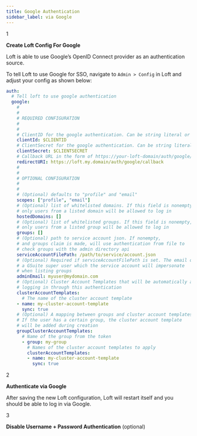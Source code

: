 ```yaml
---
title: Google Authentication
sidebar_label: via Google
---
```


<Step>1</Step>

**Create Loft Config For Google**

Loft is able to use Google’s OpenID Connect provider as an authentication source. 

To tell Loft to use Google for SSO, navigate to `Admin > Config` in Loft and adjust your config as shown below:

```yaml
auth:
  # Tell loft to use google authentication
  google:    
    # 
    # 
    # REQUIRED CONFIGURATION
    #
    #
    # ClientID for the google authentication. Can be string literal or pulled from the environment.
    clientId: $CLIENTID
    # ClientSecret for the google authentication. Can be string literal or pulled from the environment.
    clientSecret: $CLIENTSECRET
    # Callback URL in the form of https://your-loft-domain/auth/google/callback
    redirectURI: https://loft.my.domain/auth/google/callback
    # 
    # 
    # OPTIONAL CONFIGURATION
    #
    #
    # (Optional) defaults to "profile" and "email"
    scopes: ["profile", "email"]
    # (Optional) list of whitelisted domains. If this field is nonempty, 
	# only users from a listed domain will be allowed to log in
	hostedDomains: []
	# (Optional) list of whitelisted groups. If this field is nonempty, 
	# only users from a listed group will be allowed to log in
	groups: []
	# (Optional) path to service account json. If nonempty, 
	# and groups claim is made, will use authentication from file to
	# check groups with the admin directory api
	serviceAccountFilePath: /path/to/service/account.json
	# (Optional) Required if serviceAccountFilePath is set. The email of
	# a GSuite super user which the service account will impersonate
	# when listing groups
	adminEmail: myuser@mydomain.com
    # (Optional) Cluster Account Templates that will be automatically added for new users 
	# logging in through this authentication
	clusterAccountTemplates: 
	  # The name of the cluster account template
	- name: my-cluster-account-template
      sync: true
	# (Optional) A mapping between groups and cluster account templates. 
	# If the user has a certain group, the cluster account template 
	# will be added during creation
	groupClusterAccountTemplates:
	  # Name of the group from the token
	  - group: my-group
	    # Names of the cluster account templates to apply
	    clusterAccountTemplates: 
	    - name: my-cluster-account-template
          sync: true
```

<Step>2</Step>

**Authenticate via Google**

After saving the new Loft configuration, Loft will restart itself and you should be able to log in via Google.

<Step>3</Step>

**Disable Username + Password Authentication** (optional)

<DisablePasswordAuthFragment/>
